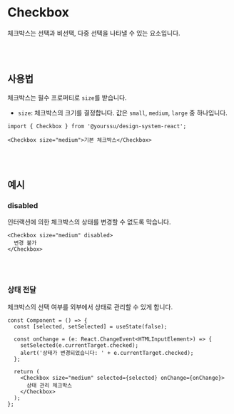 
<Meta of={CheckboxStories} />

# Checkbox

체크박스는 선택과 비선택, 다중 선택을 나타낼 수 있는 요소입니다.

<Canvas of={CheckboxStories.Primary} />
<Controls />

<br />
<br />

## 사용법

체크박스는 필수 프로퍼티로 `size`를 받습니다.

- `size`: 체크박스의 크기를 결정합니다. 값은 `small`, `medium`, `large` 중 하나입니다.

```tsx
import { Checkbox } from '@yourssu/design-system-react';
```

```tsx
<Checkbox size="medium">기본 체크박스</Checkbox>
```

<Canvas of={CheckboxStories.Default} withSource="none" />

<br />
<br />

## 예시

### disabled

인터랙션에 의한 체크박스의 상태를 변경할 수 없도록 막습니다.

```tsx
<Checkbox size="medium" disabled>
  변경 불가
</Checkbox>
```

<Canvas of={CheckboxStories.Disabled} withSource="none" />

<br />
<br />

### 상태 전달

체크박스의 선택 여부를 외부에서 상태로 관리할 수 있게 합니다.

```tsx
const Component = () => {
  const [selected, setSelected] = useState(false);

  const onChange = (e: React.ChangeEvent<HTMLInputElement>) => {
    setSelected(e.currentTarget.checked);
    alert('상태가 변경되었습니다: ' + e.currentTarget.checked);
  };

  return (
    <Checkbox size="medium" selected={selected} onChange={onChange}>
      상태 관리 체크박스
    </Checkbox>
  );
};
```

<Canvas of={CheckboxStories.StateChange} withSource="none" />

<br />
<br />
